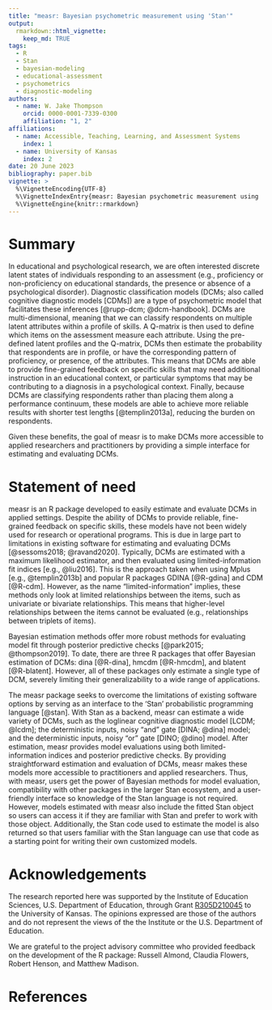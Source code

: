 ```yaml
---
title: "measr: Bayesian psychometric measurement using 'Stan'"
output:
  rmarkdown::html_vignette:
    keep_md: TRUE
tags:
  - R
  - Stan
  - bayesian-modeling
  - educational-assessment
  - psychometrics
  - diagnostic-modeling
authors:
  - name: W. Jake Thompson
    orcid: 0000-0001-7339-0300
    affiliation: "1, 2"
affiliations:
  - name: Accessible, Teaching, Learning, and Assessment Systems
    index: 1
  - name: University of Kansas
    index: 2
date: 20 June 2023
bibliography: paper.bib
vignette: >
  %\VignetteEncoding{UTF-8}
  %\VignetteIndexEntry{measr: Bayesian psychometric measurement using 'Stan'}
  %\VignetteEngine{knitr::rmarkdown}
---
```


# Summary

In educational and psychological research, we are often interested discrete latent states of individuals responding to an assessment (e.g., proficiency or non-proficiency on educational standards, the presence or absence of a psychological disorder).
Diagnostic classification models (DCMs; also called cognitive diagnostic models [CDMs]) are a type of psychometric model that facilitates these inferences [@rupp-dcm; @dcm-handbook].
DCMs are multi-dimensional, meaning that we can classify respondents on multiple latent attributes within a profile of skills.
A Q-matrix is then used to define which items on the assessment measure each attribute.
Using the pre-defined latent profiles and the Q-matrix, DCMs then estimate the probability that respondents are in profile, or have the corresponding pattern of proficiency, or presence, of the attributes.
This means that DCMs are able to provide fine-grained feedback on specific skills that may need additional instruction in an educational context, or particular symptoms that may be contributing to a diagnosis in a psychological context.
Finally, because DCMs are classifying respondents rather than placing them along a performance continuum, these models are able to achieve more reliable results with shorter test lengths [@templin2013a], reducing the burden on respondents.

Given these benefits, the goal of measr is to make DCMs more accessible to applied researchers and practitioners by providing a simple interface for estimating and evaluating DCMs.

# Statement of need

measr is an R package developed to easily estimate and evaluate DCMs in applied settings.
Despite the ability of DCMs to provide reliable, fine-grained feedback on specific skills, these models have not been widely used for research or operational programs.
This is due in large part to limitations in existing software for estimating and evaluating DCMs [@sessoms2018; @ravand2020].
Typically, DCMs are estimated with a maximum likelihood estimator, and then evaluated using limited-information fit indices [e.g., @liu2016].
This is the approach taken when using Mplus [e.g., @templin2013b] and popular R packages GDINA [@R-gdina] and CDM [@R-cdm].
However, as the name "limited-information" implies, these methods only look at limited relationships between the items, such as univariate or bivariate relationships.
This means that higher-level relationships between the items cannot be evaluated (e.g., relationships between triplets of items).

Bayesian estimation methods offer more robust methods for evaluating model fit through posterior predictive checks [@park2015; @thompson2019].
To date, there are three R packages that offer Bayesian estimation of DCMs: dina [@R-dina], hmcdm [@R-hmcdm], and blatent [@R-blatent].
However, all of these packages only estimate a single type of DCM, severely limiting their generalizability to a wide range of applications.

The measr package seeks to overcome the limitations of existing software options by serving as an interface to the 'Stan' probabilistic programming language [@stan].
With Stan as a backend, measr can estimate a wide variety of DCMs, such as the loglinear cognitive diagnostic model [LCDM; @lcdm]; the deterministic inputs, noisy "and" gate [DINA; @dina] model; and the deterministic inputs, noisy "or" gate [DINO; @dino] model.
After estimation, measr provides model evaluations using both limited-information indices and posterior predictive checks.
By providing straightforward estimation and evaluation of DCMs, measr makes these models more accessible to practitioners and applied researchers.
Thus, with measr, users get the power of Bayesian methods for model evaluation, compatibility with other packages in the larger Stan ecosystem, and a user-friendly interface so knowledge of the Stan language is not required.
However, models estimated with measr also include the fitted Stan object so users can access it if they are familiar with Stan and prefer to work with those object.
Additionally, the Stan code used to estimate the model is also returned so that users familiar with the Stan language can use that code as a starting point for writing their own customized models.

# Acknowledgements

The research reported here was supported by the Institute of Education Sciences, U.S. Department of Education, through Grant [R305D210045](https://ies.ed.gov/funding/grantsearch/details.asp?ID=4546) to the University of Kansas. The opinions expressed are those of the authors and do not represent the views of the the Institute or the U.S. Department of Education.

We are grateful to the project advisory committee who provided feedback on the development of the R package: Russell Almond, Claudia Flowers, Robert Henson, and Matthew Madison.

# References
